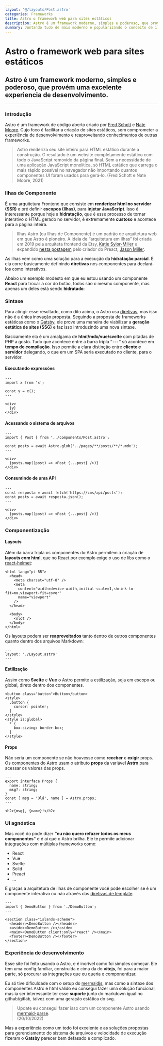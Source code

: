```yaml
---
layout: '@/layouts/Post.astro'
categories: Frameworks
title: Astro o framework web para sites estáticos
description: Astro é um framework moderno, simples e poderoso, que provém uma excelente experiencia de desenvolvimento.
summary: Juntando tudo de mais moderno e popularizando o conceito de ilhas o Astro tem tudo para reavivar o espaço dos sites estáticos.
---
```



# Astro o framework web para sites estáticos

## Astro é um framework moderno, simples e poderoso, que provém uma excelente experiencia de desenvolvimento.

---

### Introdução

Astro é um framework de código aberto criado por [Fred Schott](https://twitter.com/FredKSchott 'Twitter do Fred Schott') e [Nate Moore](https://twitter.com/n_moore 'Twitter do Nate Moore'). Cujo foco é facilitar a criação de sites estáticos, sem comprometer a experiência de desenvolvimento e reaproveitando conhecimentos de outras frameworks.

> Astro renderiza seu site inteiro para HTML estático durante a construção. O resultado é um website completamente estático com todo o JavaScript removido da página final. Sem a necessidade de uma aplicação JavaScript monolítica, só HTML estático que carrega o mais rápido possível no navegador não importando quantos componentes UI foram usados para gerá-lo.
> (Fred Schott e Nate Moore, 2021)

### Ilhas de Componente

É uma arquitetura Frontend que consiste em **renderizar html no servidor (SSR)** e pré definir **escopos (Ilhas)**, para **injetar JavaScript**. Isso é interessante porque hoje a **hidratação**, que é esse processo de tornar interativo o HTML gerado no servidor, é extremamente **custoso** e acontece para a página inteira.

> Ilhas Astro (ou Ilhas de Componente) é um padrão de arquitetura web em que Astro é pioneiro. A ideia de “arquitetura em ilhas” foi criada em 2019 pela arquiteta frontend da Etsy, [Katie Sylor-Miller](https://twitter.com/ksylor 'Twitter da Katie Sylor-Miller') e expandido [nesta postagem](https://jasonformat.com/islands-architecture/ 'Postagem sobre Ilhas de componentes') pelo criador do Preact, [Jason Miller](https://twitter.com/_developit 'Twitter do Jason Miller').

As ilhas vem como uma solução para a execução da **hidratação parcial**. E ela corre basicamente definindo **diretivas** nos componentes para declará-los como interativos.

Abaixo um exemplo modesto em que eu estou usando um componente **React** para trocar a cor do botão, todos são o mesmo componente, mas apenas um deles está sendo **hidratado**:

<IslandsScheme />

### Sintaxe

Para atingir esse resultado, como dito acima, o Astro usa [diretivas](https://docs.astro.build/pt-br/reference/directives-reference/ 'Documentação das diretivas'), mas isso não é a única inovação proposta. Seguindo a proposta de frameworks estáticas como o [Gatsby](https://www.gatsbyjs.com/docs 'Documentação do Gatsby'), ele prove uma maneira de viabilizar a **geração estática de sites (SSG)** e faz isso introduzindo uma nova sintaxe.

Basicamente ela é um amalgama de **html/mdx/vue/svelte** com pitadas de PHP a gosto. Tudo que acontece entre a barra tripla **"---"** só acontece em **tempo de compilação**. Isso permite a clara distinção entre **cliente e servidor** delegando, o que em um SPA seria executado no cliente, para o servidor.

#### Executando expressões

```astro
---
import x from 'x';

const y = x();
---

<div>
  {y}
</div>
```

#### Acessando o sistema de arquivos

```astro
---
import { Post } from '../components/Post.astro';

const posts = await Astro.glob('../pages/**/posts/**/*.mdx');
---

<div>
  {posts.map((post) => <Post {...post} />)}
</div>
```

#### Consumindo de uma API

```astro
---
const resposta = await fetch('https://cms/api/posts');
const posts = await resposta.json();
---

<div>
  {posts.map((post) => <Post {...post} />)}
</div>
```

### Componentização

#### Layouts

Além da barra tripla os componentes do Astro permitem a criação de **layouts com html**, que no React por exemplo exige o uso de libs como o [react-helmet](https://www.npmjs.com/package/react-helmet 'npm react helmet'):

```astro
<html lang="pt-BR">
  <head>
    <meta charset="utf-8" />
    <meta
      content="width=device-width,initial-scale=1,shrink-to-fit=no,viewport-fit=cover"
      name="viewport"
    />
  </head>

  <body>
    <slot />
  </body>
</html>
```

Os layouts podem ser **reaproveitados** tanto dentro de outros componentes quanto dentro dos arquivos Markdown:

```mdx
---
layout: './Layout.astro'
---
```

#### Estilização

Assim como **Svelte** e **Vue** o Astro permite a estilização, seja em escopo ou global, direto dentro dos componentes.

```astro
<button class="button">Button</button>
<style>
  .button {
    cursor: pointer;
  }
</style>
<style is:global>
  * {
    box-sizing: border-box;
  }
</style>
```

#### Props

Não seria um componente se não houvesse como **receber** e **exigir** props. Os componentes do Astro usam o atributo **props** da variável **Astro** para acessar os valores das props.

```astro
---
export interface Props {
  name: string;
  msg?: string;
}
const { msg = 'Olá', name } = Astro.props;
---

<h2>{msg}, {name}!</h2>
```

### UI agnóstica

Mas você do pode dizer **"eu não quero refazer todos os meus componentes"** e é ai que o Astro brilha. Ele te permite adicionar [integrações](https://astro.build/integrations/frameworks/ 'Integrações com o Astro') com múltiplas frameworks como:

- React
- Vue
- Svelte
- Solid
- Preact
- ...

E graças a arquitetura de ilhas de componente você pode escolher se é um componente interativo ou não através das [diretivas de template](https://docs.astro.build/pt-br/reference/directives-reference/ 'Diretivas de template').

```astro
---
import { DemoButton } from './DemoButton';
---

<section class="islands-scheme">
  <header><DemoButton /></header>
  <aside><DemoButton /></aside>
  <main><DemoButton client:only="react" /></main>
  <footer><DemoButton /></footer>
</section>
```

### Experiência de desenvolvimento

Esse site foi feito usando o Astro, e é incrível como foi simples começar. Ele tem uma config familiar, construída e cima da do **vitejs**, foi para a maior parte, só procurar as integrações que eu queria e componentizar.

Eu só tive dificuldade com o setup do [mermaidjs](https://mermaid-js.github.io/mermaid/#/ 'Documentação do Mermaid'), mas como a sintaxe dos componentes Astro é html válido eu consegui fazer uma solução funcional, mas ia ser interessante ter esse **suporte** junto do markdown igual no github/gitlab, talvez com uma geração estática do svg.

> Update eu consegui fazer isso com um componente Astro usando [mermaid-parse](https://github.com/yousifalraheem/mermaid-parse 'Github mermaid parse').<br />
> (20/10/2022)

Mas a experiência como um todo foi excelente e as soluções propostas para gerenciamento do sistema de arquivos e velocidade de execução fizeram o **Gatsby** parecer bem defasado e complicado.
